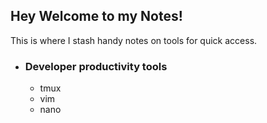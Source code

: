
## Hey Welcome to my Notes!

This is where I stash handy notes on tools for quick access.

- ### Developer productivity tools
  - <Link href="/notes/tmux">tmux</Link>
  - <Link href="/notes/vim">vim</Link>
  - <Link href="/notes/nano">nano</Link>

